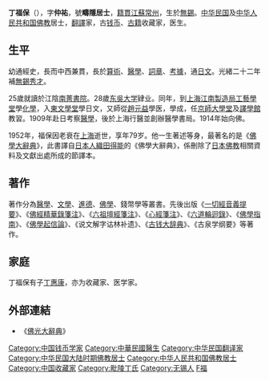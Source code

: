'''丁福保'''（{{bd|1874年|6月22日|1952年|11月28日}}），字'''仲祐'''，號'''疇隱居士'''，[[籍貫|籍貫]][[江蘇|江蘇]][[常州|常州]]，生於[[無錫|無錫]]。[[中华民国|中华民国]]及[[中华人民共和国|中华人民共和国]][[佛教|佛教]]居士，[[翻譯|翻譯]]家，古[[钱币|钱币]]、[[古籍|古籍]]收藏家，医生。

==生平==
幼通經史，長而中西兼貫，長於[[算術|算術]]、[[醫學|醫學]]、[[詞章|詞章]]、[[考據|考據]]，通[[日文|日文]]。光緒二十二年補[[無錫|無錫]][[秀才|秀才]]。

25歲就讀於江陰[[南菁書院|南菁書院]]。28歲[[东吳大学|东吳大学]]肄业。同年，到[[上海|上海]][[江南製造局|江南製造局]][[工藝學堂|工藝學堂]]學[[化學|化學]]，入[[東文學堂|東文學堂]]學日文，又師從[[趙元益|趙元益]]學医，學成，任[[京師大學堂|京師大學堂]]及[[譯學館|譯學館]]教習。1909年赴日考察[[醫學|醫學]]，後於上海行醫並創辦醫學書局。1914年始向佛。

1952年，福保因老衰在[[上海|上海]]逝世，享年79岁。他一生著述等身，最著名的是《[[佛學大辭典|佛學大辭典]]》，此書譯自[[日本人|日本人]][[織田得能|織田得能]]的《佛學大辭典》，係刪除了[[日本佛教|日本佛教]]相關資料及文獻出處所成的節譯本。

==著作==
著作分為[[醫學|醫學]]、[[文學|文學]]、[[進德|進德]]、[[佛學|佛學]]、錢幣學等叢書。先後出版《[[一切經音義提要|一切經音義提要]]》、《[[佛經精華錄箋注|佛經精華錄箋注]]》、《[[六祖壇經箋注|六祖壇經箋注]]》、《[[心經箋注|心經箋注]]》、《[[六道輪迴錄|六道輪迴錄]]》、《[[佛學指南|佛學指南]]》、《[[佛學起信論|佛學起信論]]》、《说文解字诂林补遗》、《[[古钱大辞典|古钱大辞典]]》、《古泉学纲要》等著作。

==家庭==
丁福保有子[[丁惠康_(收藏家)|丁惠康]]，亦为收藏家、医学家。

== 外部連結 ==
{{wikisource author}}
*《[[s:Author:丁福保|佛光大辭典]]》

{{江苏人小作品}}
{{DEFAULTSORT:Ding丁}}
[[Category:中国钱币学家|Category:中国钱币学家]]
[[Category:中華民國醫生|Category:中華民國醫生]]
[[Category:中华民国翻译家|Category:中华民国翻译家]]
[[Category:中华民国大陆时期佛教居士|Category:中华民国大陆时期佛教居士]]
[[Category:中华人民共和国佛教居士|Category:中华人民共和国佛教居士]]
[[Category:中国收藏家|Category:中国收藏家]]
[[Category:毗陵丁氏|Category:毗陵丁氏]]
[[Category:无锡人|Category:无锡人]]
[[Category:丁姓|F福]]